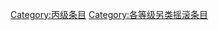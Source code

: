 {{catmore1|[[Wikipedia:另类摇滚专题|Wikipedia:另类摇滚专题]]}}
{{Articles by Quality|topic=另类摇滚|project=另类摇滚|format=toc}}
{{emptycat}}

[[Category:丙级条目|Category:丙级条目]]
[[Category:各等级另类摇滚条目|Category:各等级另类摇滚条目]]